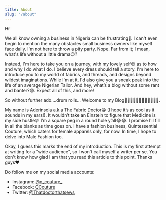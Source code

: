 ```yaml
---
title: About
slug: "/about"
---
```


Hi!

We all know owning a business in Nigeria can be frustrating😤. I can't even begin to mention the many obstacles small business owners like myself face daily. I'm not here to throw a pity party. Nope. Far from it; I mean, what's life without a little drama😉?

Instead, I'm here to take you on a journey, with my lovely self😊 as to how and why I do what I do. I believe every dress should tell a story. 
I'm here to introduce you to my world of fabrics, and threads, and designs beyond wildest imaginations. 
While I'm at it, I'd also give you a sneak peak into the life of an average Nigerian Tailor. And hey, what’s a blog without some rant and banter?😅. 
Expect all of this, and more!

So without further ado....drum rolls... Welcome to my Blog💃🏾💃🏾💃🏾🎊🎉🎈🎊🎉🥂.

My name is Aderinsola a.k.a The Fabric Doctor😁 (I hope it’s as cool as it sounds in my ears!). It wouldn’t take an Einstein to figure that Medicine is my side hustle🤓! I’m a square peg in a round hole y’all😂😂. I promise I'll fill in all the blanks as time goes on. 
I have a fashion business, Quintessential Couture, which caters for female apparels only, for now. In time, I hope to delve into Male Fashion too.

Okay, I guess this marks the end of my introduction. This is my first attempt at writing for a "wide audience", so I won't call myself a writer per se. You don't know how glad I am that you read this article to this point. Thanks guys❤

Do  follow me on my social media accounts: 
- Instagram: [@q_couture_](https://www.instagram.com/q_couture_/)
- Facebook: [QCouture](https://facebook.com/AderinsinuolaAkinola/)
- Twitter: [@Thatdoctorthatsews](https://twitter.com/Thatdoctorthatsews)